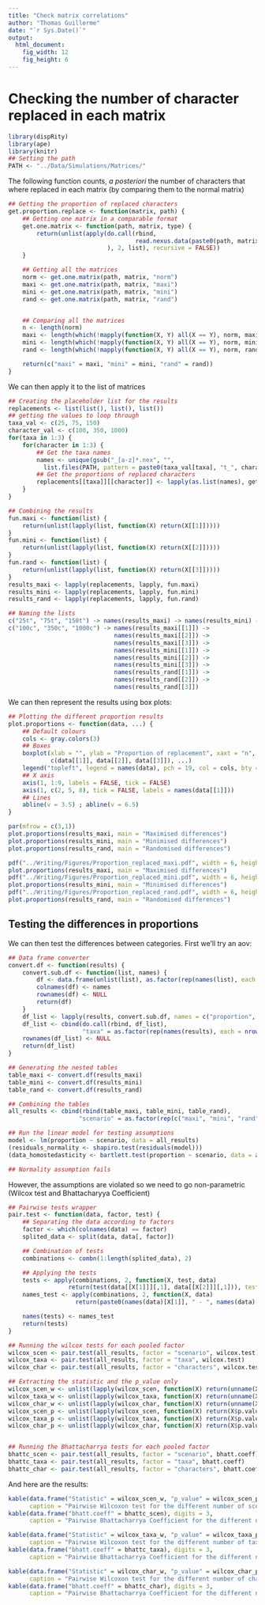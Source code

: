 ```yaml
---
title: "Check matrix correlations"
author: "Thomas Guillerme"
date: "`r Sys.Date()`"
output:
  html_document:
    fig_width: 12
    fig_height: 6
---
```


# Checking the number of character replaced in each matrix

```r
library(dispRity)
library(ape)
library(knitr)
## Setting the path
PATH <- "../Data/Simulations/Matrices/"
```

The following function counts, _a posteriori_ the number of characters that where replaced in each matrix (by comparing them to the normal matrix)

```r
## Getting the proportion of replaced characters
get.proportion.replace <- function(matrix, path) {
    ## Getting one matrix in a comparable format
    get.one.matrix <- function(path, matrix, type) {
        return(unlist(apply(do.call(rbind,
                                    read.nexus.data(paste0(path, matrix, "_", type, ".nex"))
                            ), 2, list), recursive = FALSE))
    }

    ## Getting all the matrices
    norm <- get.one.matrix(path, matrix, "norm")
    maxi <- get.one.matrix(path, matrix, "maxi")
    mini <- get.one.matrix(path, matrix, "mini")
    rand <- get.one.matrix(path, matrix, "rand")


    ## Comparing all the matrices
    n <- length(norm)
    maxi <- length(which(!mapply(function(X, Y) all(X == Y), norm, maxi)))/n
    mini <- length(which(!mapply(function(X, Y) all(X == Y), norm, mini)))/n
    rand <- length(which(!mapply(function(X, Y) all(X == Y), norm, rand)))/n

    return(c("maxi" = maxi, "mini" = mini, "rand" = rand))
}
```

We can then apply it to the list of matrices

```r
## Creating the placeholder list for the results
replacements <- list(list(), list(), list())
## getting the values to loop through
taxa_val <- c(25, 75, 150)
character_val <- c(100, 350, 1000)
for(taxa in 1:3) {
    for(character in 1:3) {
        ## Get the taxa names
        names <- unique(gsub("_[a-z]*.nex", "",
          list.files(PATH, pattern = paste0(taxa_val[taxa], "t_", character_val[character], "c_"))))
        ## Get the proportions of replaced characters
        replacements[[taxa]][[character]] <- lapply(as.list(names), get.proportion.replace, PATH)
    }
}

## Combining the results
fun.maxi <- function(list) {
    return(unlist(lapply(list, function(X) return(X[[1]]))))
}
fun.mini <- function(list) {
    return(unlist(lapply(list, function(X) return(X[[2]]))))
}
fun.rand <- function(list) {
    return(unlist(lapply(list, function(X) return(X[[3]]))))
}
results_maxi <- lapply(replacements, lapply, fun.maxi)
results_mini <- lapply(replacements, lapply, fun.mini)
results_rand <- lapply(replacements, lapply, fun.rand)

## Naming the lists
c("25t", "75t", "150t") -> names(results_maxi) -> names(results_mini) -> names(results_rand)
c("100c", "350c", "1000c") -> names(results_maxi[[1]]) ->
                              names(results_maxi[[2]]) ->
                              names(results_maxi[[3]]) ->
                              names(results_mini[[1]]) ->
                              names(results_mini[[2]]) ->
                              names(results_mini[[3]]) ->
                              names(results_rand[[1]]) ->
                              names(results_rand[[2]]) ->
                              names(results_rand[[3]])
```

We can then represent the results using box plots:

```r
## Plotting the different proportion results
plot.proportions <- function(data, ...) {
    ## Default colours
    cols <- gray.colors(3)
    ## Boxes
    boxplot(xlab = "", ylab = "Proportion of replacement", xaxt = "n", ylim = c(0, 1), col = cols,
            c(data[[1]], data[[2]], data[[3]]), ...)
    legend("topleft", legend = names(data), pch = 19, col = cols, bty = "n")
    ## X axis
    axis(1, 1:9, labels = FALSE, tick = FALSE)
    axis(1, c(2, 5, 8), tick = FALSE, labels = names(data[[1]]))
    ## Lines
    abline(v = 3.5) ; abline(v = 6.5)
}

par(mfrow = c(3,1))
plot.proportions(results_maxi, main = "Maximised differences")
plot.proportions(results_mini, main = "Minimised differences")
plot.proportions(results_rand, main = "Randomised differences")

```

<!-- Figure version -->

```r
pdf("../Writing/Figures/Proportion_replaced_maxi.pdf", width = 6, height = 6)
plot.proportions(results_maxi, main = "Maximised differences")
pdf("../Writing/Figures/Proportion_replaced_mini.pdf", width = 6, height = 6)
plot.proportions(results_mini, main = "Minimised differences")
pdf("../Writing/Figures/Proportion_replaced_rand.pdf", width = 6, height = 6)
plot.proportions(results_rand, main = "Randomised differences")
```

## Testing the differences in proportions

We can then test the differences between categories.
First we'll try an aov:

```r
## Data frame converter
convert.df <- function(results) {
    convert.sub.df <- function(list, names) {
        df <- data.frame(unlist(list), as.factor(rep(names(list), each = length(list[[1]]))))
        colnames(df) <- names
        rownames(df) <- NULL
        return(df)
    }
    df_list <- lapply(results, convert.sub.df, names = c("proportion", "characters"))
    df_list <- cbind(do.call(rbind, df_list),
                     "taxa" = as.factor(rep(names(results), each = nrow(df_list[[1]]))))
    rownames(df_list) <- NULL
    return(df_list)
}

## Generating the nested tables
table_maxi <- convert.df(results_maxi)
table_mini <- convert.df(results_mini)
table_rand <- convert.df(results_rand)

## Combining the tables
all_results <- cbind(rbind(table_maxi, table_mini, table_rand),
                    "scenario" = as.factor(rep(c("maxi", "mini", "rand"), each = nrow(table_maxi))))

## Run the linear model for testing assumptions
model <- lm(proportion ~ scenario, data = all_results)
(residuals_normality <- shapiro.test(residuals(model)))
(data_homostedasticity <- bartlett.test(proportion ~ scenario, data = all_results))

## Normality assumption fails
```    

However, the assumptions are violated so we need to go non-parametric (Wilcox test and Bhattacharyya Coefficient)


```r
## Pairwise tests wrapper
pair.test <- function(data, factor, test) {
    ## Separating the data according to factors
    factor <- which(colnames(data) == factor)
    splited_data <- split(data, data[, factor])

    ## Combination of tests
    combinations <- combn(1:length(splited_data), 2)

    ## Applying the tests
    tests <- apply(combinations, 2, function(X, test, data)
                 return(test(data[[X[1]]][,1], data[[X[2]]][,1])), test = test, data = splited_data)
    names_test <- apply(combinations, 2, function(X, data)
                   return(paste0(names(data)[X[1]], " - ", names(data)[X[2]])), data = splited_data)

    names(tests) <- names_test
    return(tests)
}

## Running the wilcox tests for each pooled factor
wilcox_scen <- pair.test(all_results, factor = "scenario", wilcox.test)
wilcox_taxa <- pair.test(all_results, factor = "taxa", wilcox.test)
wilcox_char <- pair.test(all_results, factor = "characters", wilcox.test)

## Extracting the statistic and the p_value only
wilcox_scen_w <- unlist(lapply(wilcox_scen, function(X) return(unname(X$statistic))))
wilcox_taxa_w <- unlist(lapply(wilcox_taxa, function(X) return(unname(X$statistic))))
wilcox_char_w <- unlist(lapply(wilcox_char, function(X) return(unname(X$statistic))))
wilcox_scen_p <- unlist(lapply(wilcox_scen, function(X) return(X$p.value)))
wilcox_taxa_p <- unlist(lapply(wilcox_taxa, function(X) return(X$p.value)))
wilcox_char_p <- unlist(lapply(wilcox_char, function(X) return(X$p.value)))


## Running the Bhattacharrya tests for each pooled factor
bhattc_scen <- pair.test(all_results, factor = "scenario", bhatt.coeff)
bhattc_taxa <- pair.test(all_results, factor = "taxa", bhatt.coeff)
bhattc_char <- pair.test(all_results, factor = "characters", bhatt.coeff)

```

And here are the results:

```r
kable(data.frame("Statistic" = wilcox_scen_w, "p_value" = wilcox_scen_p), digits = 3, 
      caption = "Pairwise Wilcoxon test for the different number of scenarios.")
kable(data.frame("bhatt.coeff" = bhattc_scen), digits = 3, 
      caption = "Pairwise Bhattacharrya Coefficient for the different number of scenarios.")

kable(data.frame("Statistic" = wilcox_taxa_w, "p_value" = wilcox_taxa_p), digits = 3, 
      caption = "Pairwise Wilcoxon test for the different number of taxa.")
kable(data.frame("bhatt.coeff" = bhattc_taxa), digits = 3, 
      caption = "Pairwise Bhattacharrya Coefficient for the different number of taxa.")

kable(data.frame("Statistic" = wilcox_char_w, "p_value" = wilcox_char_p), digits = 3, 
      caption = "Pairwise Wilcoxon test for the different number of characters.")
kable(data.frame("bhatt.coeff" = bhattc_char), digits = 3, 
      caption = "Pairwise Bhattacharrya Coefficient for the different number of characters.")
```


